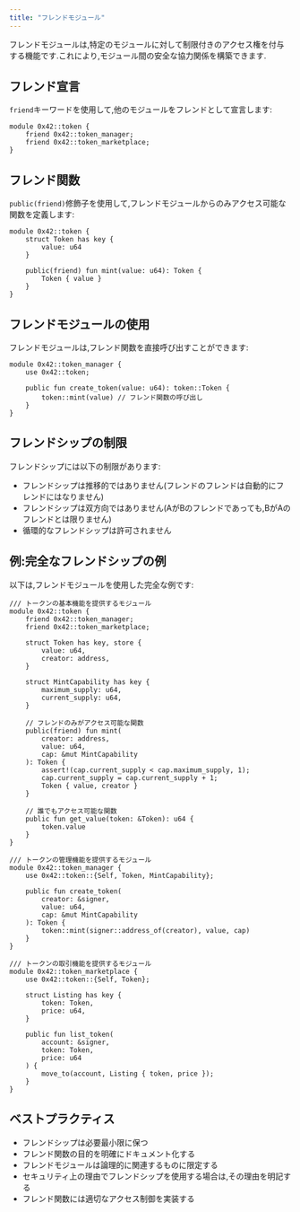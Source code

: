 ```yaml
---
title: "フレンドモジュール"
---
```


フレンドモジュールは,特定のモジュールに対して制限付きのアクセス権を付与する機能です.これにより,モジュール間の安全な協力関係を構築できます.

## フレンド宣言

`friend`キーワードを使用して,他のモジュールをフレンドとして宣言します:

```move
module 0x42::token {
    friend 0x42::token_manager;
    friend 0x42::token_marketplace;
}
```

## フレンド関数

`public(friend)`修飾子を使用して,フレンドモジュールからのみアクセス可能な関数を定義します:

```move
module 0x42::token {
    struct Token has key {
        value: u64
    }

    public(friend) fun mint(value: u64): Token {
        Token { value }
    }
}
```

## フレンドモジュールの使用

フレンドモジュールは,フレンド関数を直接呼び出すことができます:

```move
module 0x42::token_manager {
    use 0x42::token;

    public fun create_token(value: u64): token::Token {
        token::mint(value) // フレンド関数の呼び出し
    }
}
```

## フレンドシップの制限

フレンドシップには以下の制限があります:

- フレンドシップは推移的ではありません(フレンドのフレンドは自動的にフレンドにはなりません)
- フレンドシップは双方向ではありません(AがBのフレンドであっても,BがAのフレンドとは限りません)
- 循環的なフレンドシップは許可されません

## 例:完全なフレンドシップの例

以下は,フレンドモジュールを使用した完全な例です:

```move
/// トークンの基本機能を提供するモジュール
module 0x42::token {
    friend 0x42::token_manager;
    friend 0x42::token_marketplace;

    struct Token has key, store {
        value: u64,
        creator: address,
    }

    struct MintCapability has key {
        maximum_supply: u64,
        current_supply: u64,
    }

    // フレンドのみがアクセス可能な関数
    public(friend) fun mint(
        creator: address,
        value: u64,
        cap: &mut MintCapability
    ): Token {
        assert!(cap.current_supply < cap.maximum_supply, 1);
        cap.current_supply = cap.current_supply + 1;
        Token { value, creator }
    }

    // 誰でもアクセス可能な関数
    public fun get_value(token: &Token): u64 {
        token.value
    }
}

/// トークンの管理機能を提供するモジュール
module 0x42::token_manager {
    use 0x42::token::{Self, Token, MintCapability};

    public fun create_token(
        creator: &signer,
        value: u64,
        cap: &mut MintCapability
    ): Token {
        token::mint(signer::address_of(creator), value, cap)
    }
}

/// トークンの取引機能を提供するモジュール
module 0x42::token_marketplace {
    use 0x42::token::{Self, Token};

    struct Listing has key {
        token: Token,
        price: u64,
    }

    public fun list_token(
        account: &signer,
        token: Token,
        price: u64
    ) {
        move_to(account, Listing { token, price });
    }
}
```

## ベストプラクティス

- フレンドシップは必要最小限に保つ
- フレンド関数の目的を明確にドキュメント化する
- フレンドモジュールは論理的に関連するものに限定する
- セキュリティ上の理由でフレンドシップを使用する場合は,その理由を明記する
- フレンド関数には適切なアクセス制御を実装する
